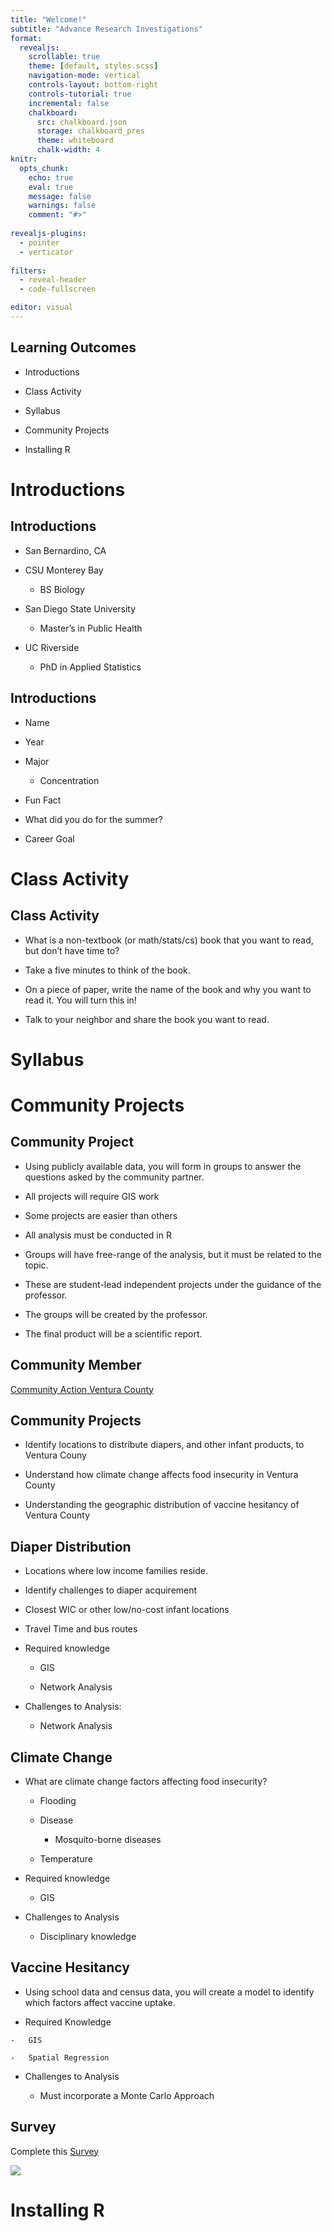 ```yaml
---
title: "Welcome!"
subtitle: "Advance Research Investigations"
format:
  revealjs:
    scrollable: true
    theme: [default, styles.scss]
    navigation-mode: vertical
    controls-layout: bottom-right
    controls-tutorial: true
    incremental: false 
    chalkboard:
      src: chalkboard.json
      storage: chalkboard_pres
      theme: whiteboard
      chalk-width: 4
knitr:
  opts_chunk: 
    echo: true
    eval: true
    message: false
    warnings: false
    comment: "#>" 
    
revealjs-plugins:
  - pointer
  - verticator
  
filters: 
  - reveal-header
  - code-fullscreen

editor: visual
---
```


## Learning Outcomes

-   Introductions

-   Class Activity

-   Syllabus

-   Community Projects

-   Installing R

# Introductions

## Introductions

-   San Bernardino, CA

-   CSU Monterey Bay

    -   BS Biology

-   San Diego State University

    -   Master's in Public Health

-   UC Riverside

    -   PhD in Applied Statistics

## Introductions

::: nonincremental
-   Name

-   Year

-   Major

    -   Concentration

-   Fun Fact

-   What did you do for the summer?

-   Career Goal
:::

# Class Activity

## Class Activity

-   What is a non-textbook (or math/stats/cs) book that you want to read, but don't have time to?

-   Take a five minutes to think of the book.

-   On a piece of paper, write the name of the book and why you want to read it. You will turn this in!

-   Talk to your neighbor and share the book you want to read.

# Syllabus

# Community Projects

## Community Project

-   Using publicly available data, you will form in groups to answer the questions asked by the community partner.

-   All projects will require GIS work

-   Some projects are easier than others

-   All analysis must be conducted in R

-   Groups will have free-range of the analysis, but it must be related to the topic.

-   These are student-lead independent projects under the guidance of the professor.

-   The groups will be created by the professor.

-   The final product will be a scientific report.

## Community Member

[Community Action Ventura County](https://ca-vc.org/)

## Community Projects

-   Identify locations to distribute diapers, and other infant products, to Ventura Couny

-   Understand how climate change affects food insecurity in Ventura County

-   Understanding the geographic distribution of vaccine hesitancy of Ventura County

## Diaper Distribution

-   Locations where low income families reside.

-   Identify challenges to diaper acquirement

-   Closest WIC or other low/no-cost infant locations

-   Travel Time and bus routes

-   Required knowledge

    -   GIS

    -   Network Analysis

-   Challenges to Analysis:

    -   Network Analysis

## Climate Change

-   What are climate change factors affecting food insecurity?

    -   Flooding

    -   Disease

        -   Mosquito-borne diseases

    -   Temperature

-   Required knowledge

    -   GIS

-   Challenges to Analysis

    -   Disciplinary knowledge

## Vaccine Hesitancy

-   Using school data and census data, you will create a model to identify which factors affect vaccine uptake.

-    Required Knowledge

    -   GIS

    -   Spatial Regression

-   Challenges to Analysis

    -   Must incorporate a Monte Carlo Approach

## Survey

Complete this [Survey](https://forms.gle/xgwoBzWWX4d6VLYLA)

![](https://www.inqs.info/m398_f23/files/img/frame.png){fig-alt="QR Code for survey" fig-align="center"}

# Installing R

## 
